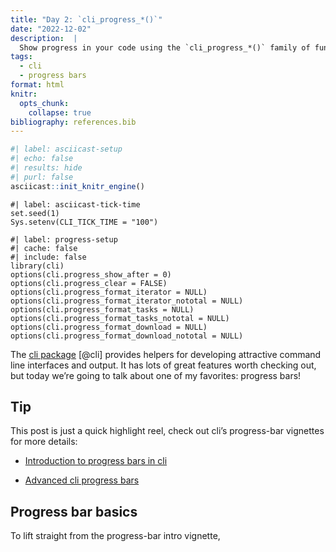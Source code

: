 ```yaml
---
title: "Day 2: `cli_progress_*()`"
date: "2022-12-02"
description:  |
  Show progress in your code using the `cli_progress_*()` family of functions from the cli package.
tags: 
  - cli
  - progress bars
format: html
knitr: 
  opts_chunk: 
    collapse: true
bibliography: references.bib
---
```


```r
#| label: asciicast-setup
#| echo: false
#| results: hide
#| purl: false
asciicast::init_knitr_engine()
```

```asciicast
#| label: asciicast-tick-time
set.seed(1)
Sys.setenv(CLI_TICK_TIME = "100")
```

```asciicast
#| label: progress-setup
#| cache: false
#| include: false
library(cli)
options(cli.progress_show_after = 0)
options(cli.progress_clear = FALSE)
options(cli.progress_format_iterator = NULL)
options(cli.progress_format_iterator_nototal = NULL)
options(cli.progress_format_tasks = NULL)
options(cli.progress_format_tasks_nototal = NULL)
options(cli.progress_format_download = NULL)
options(cli.progress_format_download_nototal = NULL)
```

The [cli package](https://cli.r-lib.org/) [@cli] provides helpers for developing attractive command line interfaces and output. It has lots of great features worth checking out, but today we're going to talk about one of my favorites: progress bars!

::: callout-tip
## Tip

This post is just a quick highlight reel, check out cli's progress-bar vignettes for more details:

-   [Introduction to progress bars in cli](https://cli.r-lib.org/articles/progress.html)

-   [Advanced cli progress bars](https://cli.r-lib.org/articles/progress-advanced.html)
:::

## Progress bar basics

To lift straight from the progress-bar intro vignette,
